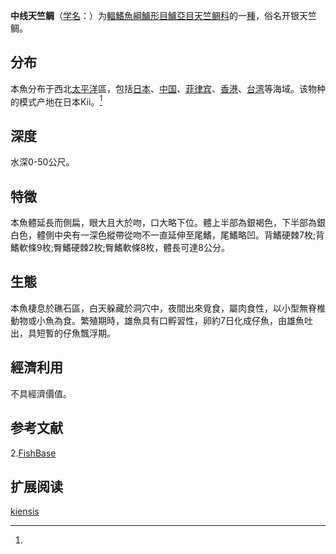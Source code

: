 {{Refimprove|time=2021-01-11T00:59:27+00:00}}
{{Speciesbox
| name = 中线天竺鲷
| status = NE
| status_system = 
| image = 
| genus = Apogon
| species = kiensis
| authority = Jordan et Snyder, 1901<ref name='id7215'>{{cite web| url =http://www.bioinfo.cn/db05/BjdwSpecies.php?action=view&id=7215| title =中线天竺鲷| work =中国动物物种编目数据库| publisher =中国科学院微生物研究所| author =中国科学院动物研究所| accessdate =2009-04-16| deadurl =yes| archiveurl =https://web.archive.org/web/20160305001030/http://www.bioinfo.cn/db05/BjdwSpecies.php?action=view&id=7215| archivedate =2016-03-05}}</ref>
| synonyms = 
}}

'''中线天竺鲷'''（[[学名|学名]]：{{lang|la|''Apogon kiensis''}}）为[[輻鰭魚綱|輻鰭魚綱]][[鱸形目|鱸形目]][[鱸亞目|鱸亞目]][[天竺鲷科|天竺鲷科]]的一[[種|種]]，俗名开银天竺鲷。

==分布==
本魚分布于西北[[太平洋|太平洋]]區，包括[[日本|日本]]、[[中国|中国]]、[[菲律宾|菲律宾]]、[[香港|香港]]、[[台湾|台湾]]等海域。该物种的模式产地在日本Kii。<ref name='id7215'/>

==深度==
水深0-50公尺。

==特徵==
本魚體延長而側扁，眼大且大於吻，口大略下位。體上半部為銀褐色，下半部為銀白色，體側中央有一深色縱帶從吻不一直延伸至尾鰭，尾鰭略凹。背鰭硬棘7枚;背鰭軟條9枚;臀鰭硬棘2枚;臀鰭軟條8枚，體長可達8公分。

==生態==
本魚棲息於礁石區，白天躲藏於洞穴中，夜間出來覓食，屬肉食性，以小型無脊椎動物或小魚為食。繁殖期時，雄魚具有口孵習性，卵約7日化成仔魚，由雄魚吐出，具短暫的仔魚飄浮期。

==經濟利用==
不具經濟價值。

== 参考文献 ==
{{reflist}}
2.[http://www.fishbase.org FishBase]{{Wayback|url=http://www.fishbase.org/ |date=20171017132213 }}

== 扩展阅读 ==
{{refbegin}}
{{wikispecies-inline|Apogon kiensis|中线天竺鲷}}
{{refend}}
{{Taxonbar|from=Q1042408}}

[[Category:天竺鲷属|kiensis]]


{{鲈形目小作品}}